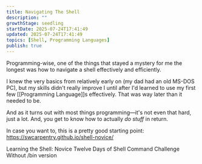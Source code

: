 ```yaml
---
title: Navigating The Shell
description: ""
growthStage: seedling
startDate: 2025-07-24T17:41:49
updated: 2025-07-24T17:41:49
topics: [Shell, Programming Languages]
publish: true
---
```


Programming-wise, one of the things that stayed a mystery for me the longest was how to navigate a shell effectively and efficiently.

I knew the very basics from relatively early on (my dad had an old MS-DOS PC), but my skills didn't really improve I until after I'd learned to use my first few [[Programming Language]]s effectively. That was way later than it needed to be.

And as it turns out with most things programming—it's not even that hard, just a lot. And, you get to know how to actually _do stuff_ in return.

In case you want to, this is a pretty good starting point:  
https://swcarpentry.github.io/shell-novice/

<Draft>
</Draft>

<References>

<ReferenceLink href="https://swcarpentry.github.io/shell-novice/">Learning the Shell: Novice</ReferenceLink>
<ReferenceLink href="https://12days.cmdchallenge.com/">Twelve Days of Shell</ReferenceLink>
<ReferenceLink href="https://cmdchallenge.com/">Command Challenge</ReferenceLink>
<ReferenceLink href="https://oops.cmdchallenge.com">Without /bin version</ReferenceLink>

</References>
